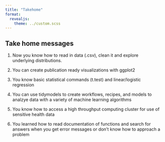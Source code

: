 ```yaml
---
title: "Takehome"
format:
  revealjs:
    theme: ../custom.scss
---
```


## Take home messages

1. Now you know how to read in data (.csv), clean it and explore underlying distributions. 

2. You can create publication ready visualizations with ggplot2

3. You know basic statistical commands (t.test) and linear/logistic regression

4. You can use tidymodels to create workflows, recipes, and models to analzye data with a variety of machine learning algorithms

5. You know how to access a high throughput computing cluster for use of sensitive health data 

6. You learned how to read documentation of functions and search for answers when you get error messages or don't know how to approach a problem